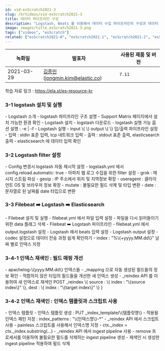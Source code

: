 ```yaml
---
id: vid-esScratch2021-3
slug: /krVideos/vid-esScratch2021-3
title: 데이터 파이프라인 구성
description: "Logstash, Beats 를 이용해서 데이터 수집 파이프라인의 구성과 데이터 정제 방법에 대해 설명합니다."
image: images/title_esScratch2021-3.png
tags: ["videos", "esScratch"]
related: ["esScratch2021-0", "esScratch2021-1", "esScratch2021-2", "esScratch2021-4"]
---
```


녹화일        | 발표자   | 사용된 제품 및 버전
----        | ----   | ------ 
2021-03-29   | [김종민](https://github.com/kimjmin/)(jongmin.kim@elastic.co)  | <DocBadge template="elasticsearch" /> <DocBadge template="kibana" /> `7.11`

학습 자료 링크 : https://ela.st/es-resource-kr

### 3-1 logstash 설치 및 실행
<DocVideo id="ocomvFYJ7As" source="youtube" title="logstash 설치 및 실행" />
- Logstash 소개
  - logstash 파이프라인 구조 설명
  - Support Matrix 페이지에서 설치 가능한 환경 확인
- Logstash 설치
  - logstash 다운로드
  - logstash 실행 가능 옵션 설명 : -e | -f
- Logstash 실행
  - input \{ \} output \{ \} 입/출력 파이프라인 설정
  - 입력 : stdin 표준 입력, tcp 네트워크 입력
  - 출력 : stdout 표준 출력, elasticsearch 출력
  - elasticsearch 에 데이터 입력 확인

### 3-2 Logstash filter 설정
<DocVideo id="E3CSlX--6Cc" source="youtube" title="Logstash filter 설정" />
- Config 변경시 logstash 자동 재시작 설정
  - logstash.yml 에서 config.reload.automatic: true
- 아파치 웹 로그 수집을 위한 filter 설정
  - grok : 메시지 스트림 파싱
  - geoip : IP 주소에서 위치 및 지역정보 확장
  - useragent : 클라이언트 OS 및 브라우저 정보 확장
  - mutate : 불필요한 필드 삭제 및 타입 변환
  - date : 문자열로 된 날짜를 date 타입으로 변환

### 3-3 Filebeat ➡️ Logstash ➡️ Elasticsearch
<DocVideo id="NeKnHoawKDI" source="youtube" title="Filebeat Logstash Elasticsearch" />
- Filebeat 설치 및 실행
  - filebeat.yml 에서 파일 입력 설정
  - 파일을 다시 읽어들이기 위한 data 플래그 삭제
- Filebeat ➡️ Logstash 파이프라인
  - filebeat.yml 에서 output.logstash 설정
  - Logstash 에서 beats 입력 설정
- Logstash output 설정
  - codec 설정으로 데이터 전송 과정 쉽게 확인하기
  - index : "%\{+yyyy.MM.dd\}" 날짜 별로 인덱스 지정

### 3-4-1 인덱스 재색인 : 필드 매핑 개선
<DocVideo id="R0Tq34Vqt8s" source="youtube" title="인덱스 재색인 : 필드 매핑 개선" />
- apachelog-\{yyyy.MM.dd\} 인덱스들
  - _mapping 으로 자동 생성된 필드들의 정보 확인
  - 적합하지 않은 타입의 필드들을 개선한 새 인덱스 생성
- _reindex API 를 이용하여 새 인덱스로 재색인
POST _reindex \{
 source : \{ index : "\{source index\}" \},
 dest : \{ index : "\{target index\}" \}
}

### 3-4-2 인덱스 재색인 : 인덱스 템플릿과 스크립트 사용
<DocVideo id="QHWFiImlRyY" source="youtube" title="인덱스 재색인 : 인덱스 템플릿과 스크립트 사용" />
- 인덱스 템플릿
  - 인덱스 템플릿 생성 : PUT _index_template/\{템플릿명\}
  - 적용될 인덱스 패턴 지정 : index_patterns : "\{인덱스명\}-*"
- _reindex API 에서 스크립트 사용
  - painless 스크립트를 사용해서 인덱스명 지정
  - ctx._index = ctx._index.substring(...)
- _reindex API 에서 ingest pipeline 사용
  - remove 프로세서를 이용하여 불필요한 필드를 삭제하는 ingest pipeline 생성
  - 재색인 시 생성한 ingest pipeline 적용하여 필드 삭제